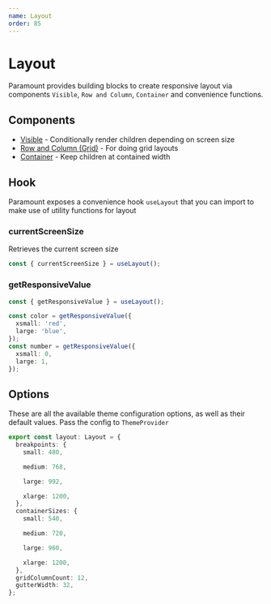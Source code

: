 ```yaml
---
name: Layout
order: 85
---
```



# Layout

Paramount provides building blocks to create responsive layout via components `Visible`, `Row and Column`, `Container` and convenience functions.

## Components

- [Visible](/src-components-visible) - Conditionally render children depending on screen size
- [Row and Column (Grid)](/src-components-row-and-column) - For doing grid layouts
- [Container](/src-components-container) - Keep children at contained width

## Hook

Paramount exposes a convenience hook `useLayout` that you can import to make use of utility functions for layout

### currentScreenSize

Retrieves the current screen size

```ts
const { currentScreenSize } = useLayout();
```

### getResponsiveValue

```ts
const { getResponsiveValue } = useLayout();

const color = getResponsiveValue({
  xsmall: 'red',
  large: 'blue',
});
const number = getResponsiveValue({
  xsmall: 0,
  large: 1,
});
```

## Options

These are all the available theme configuration options, as well as their default values. Pass the config to `ThemeProvider`

```ts
export const layout: Layout = {
  breakpoints: {
    small: 480,

    medium: 768,

    large: 992,

    xlarge: 1200,
  },
  containerSizes: {
    small: 540,

    medium: 720,

    large: 960,

    xlarge: 1200,
  },
  gridColumnCount: 12,
  gutterWidth: 32,
};
```
